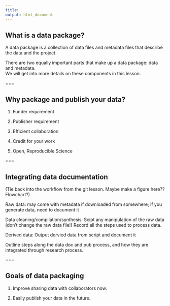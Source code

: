 ```yaml
---
title: 
output: html_document
---
```


## What is a data package?

A data package is a collection of data files and metadata files that describe the data and the project.  

There are two equally important parts that make up a data package: data and metadata.  
We will get into more details on these components in this lesson.  

===

## Why package and publish your data?  

1. Funder requirement

2. Publisher requirement

3. Efficient collaboration

4. Credit for your work

5. Open, Reproducible Science

===

## Integrating data documentation 

(Tie back into the workflow from the git lesson. Maybe make a figure here?? Flowchart?)

Raw data: may come with metadata if downloaded from somewhere; if you generate data, need to document it

Data cleaning/compilation/synthesis: Scipt any manipulation of the raw data (don't change the raw data file!)  Record all the steps used to process data.

Derived data: Output dervied data from script and document it

Outline steps along the data doc and pub process, and how they are integrated through research process.

===

## Goals of data packaging

1. Improve sharing data with collaborators now.

2. Easily publish your data in the future. 

